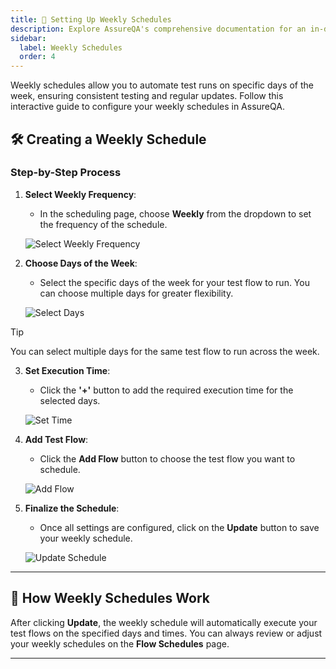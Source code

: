 ```yaml
---
title: 📅 Setting Up Weekly Schedules
description: Explore AssureQA's comprehensive documentation for an in-depth look at our services and tools.
sidebar:
  label: Weekly Schedules
  order: 4
---
```


Weekly schedules allow you to automate test runs on specific days of the week, ensuring consistent testing and regular updates. Follow this interactive guide to configure your weekly schedules in AssureQA.

## 🛠️ Creating a Weekly Schedule

### Step-by-Step Process

1. **Select Weekly Frequency**:
   - In the scheduling page, choose **Weekly** from the dropdown to set the frequency of the schedule.

   ![Select Weekly Frequency](/images/WS%201.jpg)

2. **Choose Days of the Week**:
   - Select the specific days of the week for your test flow to run. You can choose multiple days for greater flexibility.

   ![Select Days](/images/WS%202.jpg)
   
> [!TIP]  
> You can select multiple days for the same test flow to run across the week.

3. **Set Execution Time**:
   - Click the **'+'** button to add the required execution time for the selected days.

   ![Set Time](/images/WS%203.jpg)

4. **Add Test Flow**:
   - Click the **Add Flow** button to choose the test flow you want to schedule.

   ![Add Flow](/images/WS%205.jpg)

5. **Finalize the Schedule**:
   - Once all settings are configured, click on the **Update** button to save your weekly schedule.

   ![Update Schedule](/images/WS%207.jpg)

---

## 🔄 How Weekly Schedules Work

After clicking **Update**, the weekly schedule will automatically execute your test flows on the specified days and times. You can always review or adjust your weekly schedules on the **Flow Schedules** page.

---


